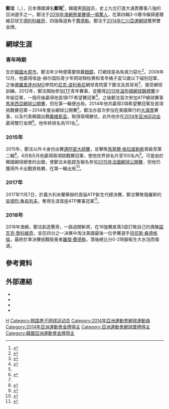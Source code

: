 {{noteTA|G1=Tennis}}
{{Infobox tennis biography
|name             = 鄭泫
|image            = Hyeon Chung 1, 2015 Wimbledon Championships - Diliff.jpg
|caption          = 鄭泫在[[2015年溫布頓網球錦標賽|2015年溫布頓網球錦標賽]]
|country          = {{KOR}}
|residence        = 
|birth_date       = {{birth date and age|1996|5|19|df=y}}
|birth_place      = {{KOR}}[[京畿道|京畿道]][[水原|水原]]
|height           = {{height|cm=188|precision=0}} 
|turnedpro        = 
|plays            = 右手（雙手反拍）
|careerprizemoney = [[US$|$]]1,709,608
|singlesrecord    = 69–50 （57.98%）
|singlestitles    = 1
|highestsinglesranking = No. 19 （2018年5月28日）
|currentsinglesranking = No. 22 （2018年7月16日）
|AustralianOpenresult       = SF （[[2018年澳洲網球公開賽男子單打比賽|2018年]]）
|FrenchOpenresult           = 3R （[[2017年法國網球公開賽男子單打比賽資格賽|2017年]]）
|Wimbledonresult            = 1R  （[[2015年溫布頓網球錦標賽|2015年]]）
|USOpenresult               = 2R （[[2015年美國網球公開賽男子單打比賽資格賽|2015年]]、2017年）
|doublesrecord              = 0–2
|doublestitles              = 0
|highestdoublesranking      = No. 187 （2016年4月11日）
|currentdoublesranking      = No. 476 （2015年4月13日）
|grandslamsdoublesresults   = 
|AustralianOpenDoublesresult         = 3R （2018年）
|AustralianOpenDoublesjuniorresult   =
|FrenchOpenDoublesresult             = 1R （2017年）
|FrenchOpenDoublesjuniorresult       =
|WimbledonDoublesresult              =
|WimbledonDoublesjuniorresult        =
|USOpenDoublesresult                 = 2R （2017年）
|USOpenDoublesjuniorresult           =
|updated =
|medaltemplates=
{{MedalCountry|{{KOR}}}}
{{MedalSport|男子網球}}
{{MedalCompetition|亞洲運動會}}
{{MedalGold|2014年韓國仁川廣域市|[[2014年亞洲運動會網球男子雙打比賽|男子雙打]]}}
}}
{{世大運獎牌記錄
|代表={{KOR}}
|項目=網球
|a1=2015|b1=2|c1=男子雙打
|a2=2015|b2=1|c2=單打
}}
'''鄭泫'''（{{lang-ko|'''정현'''}}，{{bd|1996年|5月19日||}}），日本傳媒譯名'''鄭現'''<ref>{{cite news|url=https://jp.reuters.com/article/chung-hyeon-tennis-idJPKBN1FJ0A2|title=テニス＝全豪4強の鄭現、「韓国でテニスブームの火付け役に」|publisher=[[路透社|路透社]]日本分社|date=2018年1月30日|accessdate=2018年2月13日|archive-date=2018年2月13日|archive-url=https://web.archive.org/web/20180213195205/https://jp.reuters.com/article/chung-hyeon-tennis-idJPKBN1FJ0A2|dead-url=no}}</REF>，韓國男[[网球|网球]]员，史上九位打進大滿貫賽事八強的亞洲選手之一。鄭泫于[[2018年澳洲網球公開賽男子單打比賽|2018年澳網男單賽場一鳴驚人]]，在第四輪3-0爆冷橫掃塞爾維亞球王[[德約科維奇|德約科維奇]]，四強傷退負于[[費德勒|費德勒]]。鄭泫于[[2014年亞洲運動會網球比賽|2014年仁川亞運網球]]獲男雙金牌。

==網球生涯==
===青年時期===
生於[[韓國|韓國]][[水原市|水原市]]。鄭泫年少時便需要佩戴[[眼鏡|眼鏡]]，打網球是為免視力惡化<ref name="Tennis I">{{cite web|last1=Denefeld|first1=Rene|title=A Beginner’s Guide: Chung Hyeon|url=http://thetennisisland.com/2015/02/14/a-beginners-guide-chung-hyeon/|website=The Tennis Island|accessdate=13 May 2015|archive-date=2015-07-13|archive-url=https://web.archive.org/web/20150713221257/http://thetennisisland.com/2015/02/14/a-beginners-guide-chung-hyeon/|dead-url=no}}</ref>。2008年12月，他贏得埃迪-赫尔国际青少年网球锦标赛和青年橘子盃12歲以下組別冠軍，之後[[佛羅里達州|佛羅里達州]]IMG學院的[[尼克·波利泰尼|尼克·波利泰尼]]網球青院簽下鄭泫及其哥哥<ref>{{cite web|title=IMG signs Chung brothers; will train at the Nick Bollettieri Tennis Academy|url=http://www.imgacademy.com/latest-headlines/2009-04-09/img-signs-chung-brothers-will-train-nick-bollettieri-tennis-academy|publisher=IMG|accessdate=13 May 2015|deadurl=yes|archiveurl=https://web.archive.org/web/20150518080621/http://www.imgacademy.com/latest-headlines/2009-04-09/img-signs-chung-brothers-will-train-nick-bollettieri-tennis-academy|archivedate=2015-05-18}}</ref>，接受網球訓練。2012年，鄭泫開始參加[[國際網球總會|ITF]]青年賽事，並獲得[[2013年溫布頓網球錦標賽|2013年溫布頓網球錦標賽]]少年組亞軍，一個月後贏得他首項ITF希望賽冠軍<ref>{{cite web|title=IMG Academy’s Gianluigi Quinzi wins Junior Wimbledon championship|url=http://www.imgacademy.com/latest-headlines/2013-07-08/img-academy%E2%80%99s-gianluigi-quinzi-wins-junior-wimbledon-championship|publisher=IMG|accessdate=13 May 2015|archive-url=https://web.archive.org/web/20150518080650/http://www.imgacademy.com/latest-headlines/2013-07-08/img-academy%E2%80%99s-gianluigi-quinzi-wins-junior-wimbledon-championship|archive-date=2015-05-18|dead-url=yes}}</ref>。之後鄭泫首次參加ATP網球賽事[[馬來西亞網球公開賽|馬來西亞網球公開賽]]，但在第一輪便出局。2014年他共贏得3項希望賽冠軍及首項挑戰賽冠軍－2014年曼谷網球公開賽<ref name="Tennis I" />。鄭泫亦首次參加在美國舉行的[[2014年美國網球公開賽男子單打比賽|大滿貫]]賽事，以及代表韓國出戰[[台維斯盃|戴維斯盃]]，取得兩場勝仗。此外他亦在[[2014年亚洲运动会|2014年亚洲运动会]]贏得雙打金牌<ref>{{cite web|title=IMG Academy sweeps gold medals in singles and doubles men's tennis at Asian Games|url=http://www.imgacademy.com/latest-headlines/2014-10-01/img-academy-sweeps-gold-medals-singles-and-doubles-mens-tennis-asian|publisher=IMG|accessdate=13 May 2015|archive-url=https://web.archive.org/web/20150713223232/http://www.imgacademy.com/latest-headlines/2014-10-01/img-academy-sweeps-gold-medals-singles-and-doubles-mens-tennis-asian|archive-date=2015-07-13|dead-url=yes}}</ref>。他年終排名為151名<ref name="Tennis I" />。

===2015年===
2015年，鄭泫以外卡身份出賽[[邁阿密大師賽|邁阿密大師賽]]，並擊敗[[馬塞爾·格拉諾勒斯|馬塞爾·格拉諾勒斯]]晉級至第二輪<ref>{{cite web|title=Stars of Tomorrow: Hyeon Chung|url=http://www.atpworldtour.com/News/Tennis/2015/04/14/Houston-Wednesday-Chung-Feature.aspx|publisher=ATP|accessdate=13 May 2015|archive-date=2015-07-17|archive-url=https://web.archive.org/web/20150717040904/http://www.atpworldtour.com/News/Tennis/2015/04/14/Houston-Wednesday-Chung-Feature.aspx|dead-url=no}}</ref>。4月和5月他贏得兩項挑戰賽冠軍，使他世界排名升至100名內<ref>{{cite web|last1=Kwon|first1=Ji-youn|title=Chung Hyeon eyes Lee Hyung-taik's records|url=https://www.koreatimes.co.kr/www/news/sports/2015/05/136_178874.html|publisher=Korea Times|accessdate=13 May 2015|archive-date=2015-07-07|archive-url=https://web.archive.org/web/20150707214121/https://www.koreatimes.co.kr/www/news/sports/2015/05/136_178874.html|dead-url=no}}</ref>。可是由於韓國網球總會的出錯，使鄭泫未能趕及報名參加[[2015年法國網球公開賽|2015年法國網球公開賽]]，但他仍獲得外卡出戰資格賽，在第一輪出局<ref>{{cite web|title=French Open Men’s Qualifying|url=http://tennisatlantic.com/tag/french-open-mens-qualifying/|publisher=Tennis Atlantic|accessdate=19 May 2015|archive-date=2015-07-07|archive-url=https://web.archive.org/web/20150707161210/http://tennisatlantic.com/tag/french-open-mens-qualifying/|dead-url=yes}}</ref>。

===2017年===
2017年11月7日，於義大利米蘭舉辦的首屆ATP新生代總決賽，鄭泫擊敗俄羅斯的[[安德烈·魯布列夫_(網球運動員)|安德烈·魯布列夫]]，奪得生涯首座ATP賽事冠軍<ref>{{Cite web |url=https://www.atpworldtour.com/en/news/milan-final-2017-chung-wins |title=Korea's Hyeon Chung is crowned the first Next Gen ATP Finals Champion |accessdate=2018-07-17 |archive-date=2018-07-17 |archive-url=https://web.archive.org/web/20180717124926/https://www.atpworldtour.com/en/news/milan-final-2017-chung-wins |dead-url=no }}</ref>。

===2018年===
2018年澳網，鄭泫創造驚奇，一路過關斬將，在16強賽直落3盘打敗自己的偶像[[諾瓦克·喬科維奇|諾瓦克·喬科維奇]]，並在四分之一决赛中淘汰美國最後一位參賽選手[[坦尼斯·桑德格倫|坦尼斯·桑德格倫]]，最終於準決賽挑戰衛冕者[[羅傑·費德勒|羅傑·費德勒]]，落後總比分0-2時腳板生大水泡而傷退。

== 參考資料 ==
{{Reflist}}

== 外部連結 ==
* {{Instagram|hyeonchung}}
* {{ATP|id=CH27}}
* {{ITF Profile|id=100172987}}
* {{DavisCupplayerlink|id=100172987}}

{{亚洲运动会网球比赛男子双打冠军}}
{{網球大滿貫賽事史上打進男單八強的亞洲選手}}
{{亞洲前十名男子單打網球運動員}}
{{韓國福布斯名人榜}}

{{Authority control}}
{{DEFAULTSORT:Chung, Hyeon}}
[[Category:鄭姓|H]]
[[Category:韩国男子网球运动员|Category:韩国男子网球运动员]]
[[Category:2014年亞洲運動會網球運動員|Category:2014年亞洲運動會網球運動員]]
[[Category:2014年亞洲運動會金牌得主|Category:2014年亞洲運動會金牌得主]]
[[Category:亞洲運動會網球獎牌得主|Category:亞洲運動會網球獎牌得主]]
[[Category:韓國亞洲運動會金牌得主|Category:韓國亞洲運動會金牌得主]]
